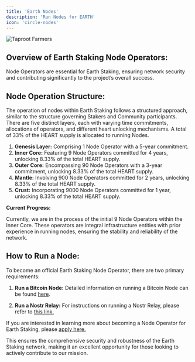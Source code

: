 ```yaml
---
title: 'Earth Nodes'
description: 'Run Nodes for EARTH'
icon: 'circle-nodes'
---
```

<img
  src="https://i.imgur.com/PTUr7Z4.png"
  alt="Taproot Farmers"
/>
## Overview of Earth Staking Node Operators:

Node Operators are essential for Earth Staking, ensuring network security and contributing significantly to the project’s overall success.

## Node Operation Structure:

The operation of nodes within Earth Staking follows a structured approach, similar to the structure governing Stakers and Community participants. There are five distinct layers, each with varying time commitments, allocations of operators, and different heart unlocking mechanisms. A total of 33% of the HEART supply is allocated to running Nodes.

1. **Genesis Layer:** Comprising 1 Node Operator with a 5-year commitment.
2. **Inner Core:** Featuring 9 Node Operators committed for 4 years, unlocking 8.33% of the total HEART supply.
3. **Outer Core:** Encompassing 90 Node Operators with a 3-year commitment, unlocking 8.33% of the total  HEART supply.
4. **Mantle:** Involving 900 Node Operators committed for 2 years, unlocking 8.33% of the total  HEART supply.
5. **Crust:** Incorporating 9000 Node Operators committed for 1 year, unlocking 8.33% of the total  HEART supply.

**Current Progress:**

Currently, we are in the process of the initial 9 Node Operators within the Inner Core. These operators are integral infrastructure entities with prior experience in running nodes, ensuring the stability and reliability of the network.

## How to Run a Node:
To become an official Earth Staking Node Operator, there are two primary requirements:

1. **Run a Bitcoin Node:** Detailed information on running a Bitcoin Node can be found [here](https://bitcoin.org/en/full-node).

2. **Run a Nostr Relay:** For instructions on running a Nostr Relay, please refer to [this link.](https://usenostr.org/relay)

If you are interested in learning more about becoming a Node Operator for Earth Staking, please [apply here.](https://earthstaking.typeform.com/to/bM6iXb4c)

This ensures the comprehensive security and robustness of the Earth Staking network, making it an excellent opportunity for those looking to actively contribute to our mission.